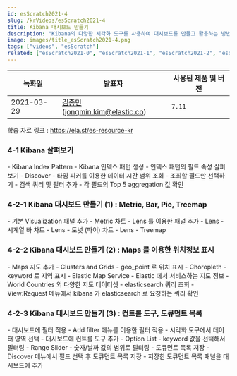 ```yaml
---
id: esScratch2021-4
slug: /krVideos/esScratch2021-4
title: Kibana 대시보드 만들기
description: "Kibana의 다양한 시각화 도구를 사용하여 대시보드를 만들고 활용하는 방법에 대해 설명합니다."
image: images/title_esScratch2021-4.png
tags: ["videos", "esScratch"]
related: ["esScratch2021-0", "esScratch2021-1", "esScratch2021-2", "esScratch2021-3"]
---
```


녹화일        | 발표자   | 사용된 제품 및 버전
----        | ----   | ------ 
2021-03-29   | [김종민](https://github.com/kimjmin/)(jongmin.kim@elastic.co)  | <DocBadge template="elasticsearch" /> <DocBadge template="kibana" /> `7.11`

학습 자료 링크 : https://ela.st/es-resource-kr

### 4-1 Kibana 살펴보기
<DocVideo id="yF5z6zf4EH4" source="youtube" title="Kibana 살펴보기" />
- Kibana Index Pattern
  - Kibana 인덱스 패턴 생성
  - 인덱스 패턴의 필드 속성 살펴보기
- Discover
  - 타임 피커를 이용한 데이터 시간 범위 조회
  - 조회할 필드만 선택하기
  - 검색 쿼리 및 필터 추가
  - 각 필드의 Top 5 aggregation 값 확인

### 4-2-1 Kibana 대시보드 만들기 (1) : Metric, Bar, Pie, Treemap
<DocVideo id="fL_NSvhGquA" source="youtube" title="kibana 대시보드 만들기 : Metric Bar Pie Treemap" />
- 기본 Visualization 패널 추가
  - Metric 차트
- Lens 를 이용한 패널 추가
  - Lens - 시계열 바 차트
  - Lens - 도넛 (파이) 차트
  - Lens - Treemap

### 4-2-2 Kibana 대시보드 만들기 (2) : Maps 를 이용한 위치정보 표시
<DocVideo id="PhMtrCqUuGc" source="youtube" title="kibana 대시보드 만들기 : Maps 를 이용한 위치정보 표시" />
- Maps 지도 추가
  - Clusters and Grids - geo_point 로 위치 표시
  - Choropleth - keyword 로 지역 표시
- Elastic Map Service
  - Elastic 에서 서비스하는 지도 정보
  - World Countries 외 다양한 지도 데이터셋
- elasticsearch 쿼리 조회
  - View:Request 메뉴에서 kibana 가 elasticsearch 로 요청하는 쿼리 확인

### 4-2-3 Kibana 대시보드 만들기 (3) : 컨트롤 도구, 도큐먼트 목록
<DocVideo id="cCWhU7Kdf2c" source="youtube" title="kibana 대시보드 만들기 : 컨트롤 도구, 도큐먼트 목록" />
- 대시보드에 필터 적용
  - Add filter 메뉴를 이용한 필터 적용
  - 시각화 도구에서 데이터 영역 선택
- 대시보드에 컨트롤 도구 추가
  - Option List - keyword 값을 선택해서 필터링
  - Range Slider - 숫자/날짜 값의 범위로 필터링
- 도큐먼트 목록 저장
  - Discover 메뉴에서 필드 선택 후 도큐먼트 목록 저장
  - 저장한 도큐먼트 목록 패널을 대시보드에 추가